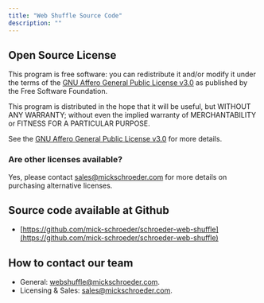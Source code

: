 ```yaml
---
title: "Web Shuffle Source Code"
description: ""
---
```


## Open Source License

This program is free software: you can redistribute it and/or modify it under the terms of the [GNU Affero General Public License v3.0](https://www.gnu.org/licenses/agpl-3.0.en.html) as published by the Free Software Foundation.

This program is distributed in the hope that it will be useful, but WITHOUT ANY WARRANTY; without even the implied warranty of MERCHANTABILITY or FITNESS FOR A PARTICULAR PURPOSE.

See the [GNU Affero General Public License v3.0](https://www.gnu.org/licenses/agpl-3.0.en.html) for more details.

### Are other licenses available?

Yes, please contact [sales@mickschroeder.com](mailto:webshuffle@mickschroeder.com) for more details on purchasing alternative licenses.

## Source code available at Github

- [https://github.com/mick-schroeder/schroeder-web-shuffle](https://github.com/mick-schroeder/schroeder-web-shuffle)

## How to contact our team

- General: [webshuffle@mickschroeder.com](mailto:webshuffle@mickschroeder.com).
- Licensing & Sales: [sales@mickschroeder.com](mailto:webshuffle@mickschroeder.com).
